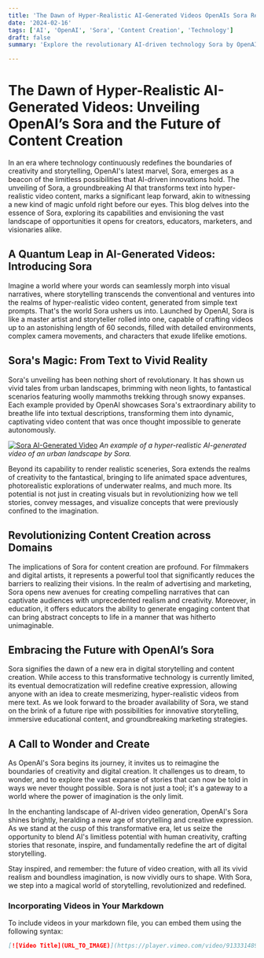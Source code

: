 ```yaml
---
title: 'The Dawn of Hyper-Realistic AI-Generated Videos OpenAIs Sora Redefines Content Creation'
date: '2024-02-16'
tags: ['AI', 'OpenAI', 'Sora', 'Content Creation', 'Technology']
draft: false
summary: 'Explore the revolutionary AI-driven technology Sora by OpenAI that transforms text into hyper-realistic videos, and the future of storytelling and content creation it heralds'

---
```


# The Dawn of Hyper-Realistic AI-Generated Videos: Unveiling OpenAI’s Sora and the Future of Content Creation

In an era where technology continuously redefines the boundaries of creativity and storytelling, OpenAI's latest marvel, Sora, emerges as a beacon of the limitless possibilities that AI-driven innovations hold. The unveiling of Sora, a groundbreaking AI that transforms text into hyper-realistic video content, marks a significant leap forward, akin to witnessing a new kind of magic unfold right before our eyes. This blog delves into the essence of Sora, exploring its capabilities and envisioning the vast landscape of opportunities it opens for creators, educators, marketers, and visionaries alike.

## A Quantum Leap in AI-Generated Videos: Introducing Sora

Imagine a world where your words can seamlessly morph into visual narratives, where storytelling transcends the conventional and ventures into the realms of hyper-realistic video content, generated from simple text prompts. That's the world Sora ushers us into. Launched by OpenAI, Sora is like a master artist and storyteller rolled into one, capable of crafting videos up to an astonishing length of 60 seconds, filled with detailed environments, complex camera movements, and characters that exude lifelike emotions.

## Sora's Magic: From Text to Vivid Reality

Sora's unveiling has been nothing short of revolutionary. It has shown us vivid tales from urban landscapes, brimming with neon lights, to fantastical scenarios featuring woolly mammoths trekking through snowy expanses. Each example provided by OpenAI showcases Sora's extraordinary ability to breathe life into textual descriptions, transforming them into dynamic, captivating video content that was once thought impossible to generate autonomously.

[![Sora AI-Generated Video](URL_TO_THUMBNAIL_IMAGE)](https://player.vimeo.com/video/913331489?h=d6b3d4c2bd "Sora AI-Generated Video")
*An example of a hyper-realistic AI-generated video of an urban landscape by Sora.*

Beyond its capability to render realistic sceneries, Sora extends the realms of creativity to the fantastical, bringing to life animated space adventures, photorealistic explorations of underwater realms, and much more. Its potential is not just in creating visuals but in revolutionizing how we tell stories, convey messages, and visualize concepts that were previously confined to the imagination.

## Revolutionizing Content Creation across Domains

The implications of Sora for content creation are profound. For filmmakers and digital artists, it represents a powerful tool that significantly reduces the barriers to realizing their visions. In the realm of advertising and marketing, Sora opens new avenues for creating compelling narratives that can captivate audiences with unprecedented realism and creativity. Moreover, in education, it offers educators the ability to generate engaging content that can bring abstract concepts to life in a manner that was hitherto unimaginable.

## Embracing the Future with OpenAI’s Sora

Sora signifies the dawn of a new era in digital storytelling and content creation. While access to this transformative technology is currently limited, its eventual democratization will redefine creative expression, allowing anyone with an idea to create mesmerizing, hyper-realistic videos from mere text. As we look forward to the broader availability of Sora, we stand on the brink of a future ripe with possibilities for innovative storytelling, immersive educational content, and groundbreaking marketing strategies.

## A Call to Wonder and Create

As OpenAI's Sora begins its journey, it invites us to reimagine the boundaries of creativity and digital creation. It challenges us to dream, to wonder, and to explore the vast expanse of stories that can now be told in ways we never thought possible. Sora is not just a tool; it's a gateway to a world where the power of imagination is the only limit.

In the enchanting landscape of AI-driven video generation, OpenAI's Sora shines brightly, heralding a new age of storytelling and creative expression. As we stand at the cusp of this transformative era, let us seize the opportunity to blend AI's limitless potential with human creativity, crafting stories that resonate, inspire, and fundamentally redefine the art of digital storytelling.

Stay inspired, and remember: the future of video creation, with all its vivid realism and boundless imagination, is now vividly ours to shape. With Sora, we step into a magical world of storytelling, revolutionized and redefined.

### Incorporating Videos in Your Markdown

To include videos in your markdown file, you can embed them using the following syntax:

```markdown
[![Video Title](URL_TO_IMAGE)](https://player.vimeo.com/video/913331489?h=d6b3d4c2bd "Video Title")